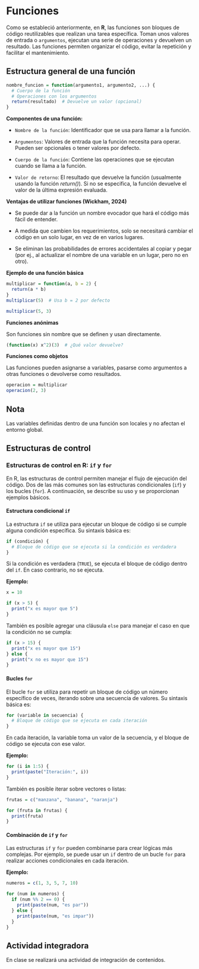 # Funciones

Como se estableció anteriormente, en **R**, las funciones son bloques de código reutilizables que realizan una tarea específica. Toman unos valores de entrada o `argumentos`, ejecutan una serie de operaciones y devuelven un resultado. Las funciones permiten organizar el código, evitar la repetición y facilitar el mantenimiento.

## Estructura general de una función

```r

nombre_funcion = function(argumento1, argumento2, ...) {
  # Cuerpo de la función
  # Operaciones con los argumentos
  return(resultado)  # Devuelve un valor (opcional)
}

```


**Componentes de una función:**

- `Nombre de la función`: Identificador que se usa para llamar a la función.

- `Argumentos`: Valores de entrada que la función necesita para operar. Pueden ser opcionales o tener valores por defecto.

- `Cuerpo de la función`: Contiene las operaciones que se ejecutan cuando se llama a la función.

- `Valor de retorno`: El resultado que devuelve la función (usualmente usando la función *return()*). Si no se especifica, la función devuelve el valor de la última expresión evaluada.

**Ventajas de utilizar funciones (Wickham, 2024)**

- Se puede dar a la función un nombre evocador que hará el código más fácil de entender.

- A medida que cambien los requerimientos, solo se necesitará cambiar el código en un solo lugar, en vez de en varios lugares.

- Se eliminan las probabilidades de errores accidentales al copiar y pegar (por ej., al actualizar el nombre de una variable en un lugar, pero no en otro).

**Ejemplo de una función básica**

```r

multiplicar = function(a, b = 2) {
  return(a * b)
}
multiplicar(5)  # Usa b = 2 por defecto

multiplicar(5, 3)

```


**Funciones anónimas**

Son funciones sin nombre que se definen y usan directamente.


```r

(function(x) x^2)(3)  # ¿Qué valor devuelve?

```

**Funciones como objetos**

Las funciones pueden asignarse a variables, pasarse como argumentos a otras funciones o devolverse como resultados.

```r

operacion = multiplicar
operacion(2, 3)  

```


:::callout-note
## Nota

Las variables definidas dentro de una función son locales y no afectan el entorno global.

:::

## Estructuras de control

### Estructuras de control en R: `if` y `for`

En R, las estructuras de control permiten manejar el flujo de ejecución del código. Dos de las más comunes son las estructuras condicionales (`if`) y los bucles (`for`). A continuación, se describe su uso y se proporcionan ejemplos básicos.

#### Estructura condicional `if`

La estructura `if` se utiliza para ejecutar un bloque de código si se cumple alguna condición específica. Su sintaxis básica es:

```r
if (condición) {
  # Bloque de código que se ejecuta si la condición es verdadera
}
```

Si la condición es verdadera (`TRUE`), se ejecuta el bloque de código dentro del `if`. En caso contrario, no se ejecuta.

**Ejemplo:**

```r
x = 10

if (x > 5) {
  print("x es mayor que 5")
}

```

También es posible agregar una cláusula `else` para manejar el caso en que la condición no se cumpla:

```r
if (x > 15) {
  print("x es mayor que 15")
} else {
  print("x no es mayor que 15")
}
```


#### Bucles `for`

El bucle `for` se utiliza para repetir un bloque de código un número específico de veces, iterando sobre una secuencia de valores. Su sintaxis básica es:

```r

for (variable in secuencia) {
  # Bloque de código que se ejecuta en cada iteración
}
```

En cada iteración, la variable toma un valor de la secuencia, y el bloque de código se ejecuta con ese valor.

**Ejemplo:**

```r

for (i in 1:5) {
  print(paste("Iteración:", i))
}

```

También es posible iterar sobre vectores o listas:

```r
frutas = c("manzana", "banana", "naranja")

for (fruta in frutas) {
  print(fruta)
}
```


#### Combinación de `if` y `for`

Las estructuras `if` y `for` pueden combinarse para crear lógicas más complejas. Por ejemplo, se puede usar un `if` dentro de un bucle `for` para realizar acciones condicionales en cada iteración.

**Ejemplo:**

```r

numeros = c(1, 3, 5, 7, 10)

for (num in numeros) {
  if (num %% 2 == 0) {
    print(paste(num, "es par"))
  } else {
    print(paste(num, "es impar"))
  }
}
```
## Actividad integradora

En clase se realizará una actividad de integración de contenidos.